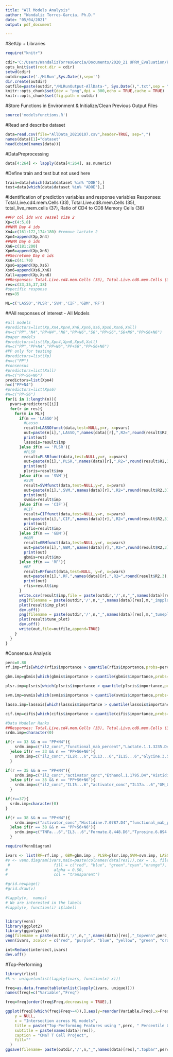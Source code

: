---
title: "All Models Analysis"
author: "Wandaliz Torres-Garcia, Ph.D."
date: "05/04/2021"
output: pdf_document

---
#SetUp + Libraries
```{r setup, include=FALSE}
require("knitr")

cdir='C:/Users/WandalizTorresGarcia/Documents/2020_21 UPRM_Evaluation/Publications/TcellMachineLearningPaper_2020/ML_DataAnalysis/DataAnalysis_v20210504'
opts_knit$set(root.dir = cdir)
setwd(cdir)
outdir=paste('./MLRun',Sys.Date(),sep='')
dir.create(outdir)
outfile=paste(outdir,"/MLRunOutput-AllData-", Sys.Date(),".txt",sep = "")
knitr::opts_chunk$set(dev = "png",dpi = 300,echo = TRUE,cache = TRUE)
knitr::opts_chunk$set(fig.path = outdir)
```
#Store Functions in Environment & Initialize/Clean Previous Output Files
```{r,warning=FALSE,echo=FALSE}
source('modelsfunctions.R')
```

#Read and describe dataset
```{r}
data=read.csv(file="AllData_20210107.csv",header=TRUE, sep=",") 
names(data)[1]="dataset"
head(cbind(names(data)))
```
#DataPreprocessing
```{r}
data[4:264] <- lapply(data[4:264], as.numeric)
```

#Define train and test but not used here
```{r}
train=data[which(data$dataset %in% "DOE"),]
test=data[which(data$dataset %in% "ADOE"),]
```

#Identification of prediction variables and response variables
Responses: Total.Live.cd4.mem.Cells (33), Total.Live.cd8.mem.Cells (35), total_live_mem.cells (37), Ratio of CD4 to CD8 Memory Cells (38)
```{r}
##PP col ids w/o vessel size 2
Xp=c(4:5,8)
##NMR Day 4 ids
Xn4=c(161:172,174:180) #remove lactate 2
Xpn4=append(Xp,Xn4)
##NMR Day 6 ids
Xn6=c(181:200)
Xpn6=append(Xp,Xn6)
##Secretome Day 6 ids
Xs6=c(41:70)
Xps6=append(Xp,Xs6)
Xsn6=append(Xs6,Xn6)
Xall=append(Xp,Xsn6)
##Responses: Total.Live.cd4.mem.Cells (33), Total.Live.cd8.mem.Cells (35), total_live_mem.cells (37), Ratio of CD4 to CD8 Memory Cells (38)
res=c(33,35,37,38)
#specific response
res=35

ML=c('LASSO','PLSR','SVM','CIF','GBM','RF')
```
##All responses of interest - All Models
```{r, warning=FALSE}
#all models
#predictors=list(Xp,Xn4,Xpn4,Xn6,Xpn6,Xs6,Xps6,Xsn6,Xall)
#n=c("PP","N4","PP+N4","N6","PP+N6","S6","PP+S6","S6+N6","PP+S6+N6")
#paper models
#predictors=list(Xp,Xpn4,Xpn6,Xps6,Xall)
#n=c("PP","PP+N4","PP+N6","PP+S6","PP+S6+N6")
#PP only for testing
#predictors=list(Xp)
#n=c("PP")
#consensus
#predictors=list(Xall)
#n=c("PP+S6+N6")
predictors=list(Xpn4)
n=c("PP+N4")
#predictors=list(Xps6)
#n=c("PP+S6")
for(i in 1:length(n)){
  pvars=predictors[[i]]
  for(r in res){
    for(m in ML){
      if(m == 'LASSO'){
        #Lasso
        result=LASSOfunct(data,test=NULL,y=r, x=pvars)
        out=paste(n[i],",LASSO,",names(data)[r],",R2=",round(result$R2,3),",R2test=",result$R2test,",lambda=",result$model$tuneValue$lambda,sep="")
        print(out)
        lassois=result$imp  
      }else if(m == 'PLSR'){
        #PLSR
        result=PLSRfunct(data,test=NULL,y=r, x=pvars)
        out=paste(n[i],",PLSR,",names(data)[r],",R2=",round(result$R2,3),",R2test=",result$R2test,",ncomp=",result$model$ncomp,sep="")
        print(out)
        plsris=result$imp
      }else if(m == 'SVM'){
        #SVM
        result=SVMfunct(data,test=NULL,y=r, x=pvars)
        out=paste(n[i],",SVM,",names(data)[r],",R2=",round(result$R2,3),",R2test=",result$R2test,",C=",result$C,";epsilon=",result$epsilon,sep="")
        print(out)
        svmis=result$imp
      }else if(m == 'CIF'){
        #CIF
        result=CIFfunct(data,test=NULL,y=r, x=pvars)
        out=paste(n[i],",CIF,",names(data)[r],",R2=",round(result$R2,3),",R2test=",result$R2test,",mtry=",result$mtry,";ntree=",result$ntree,";minsplit=",result$minsplit,";minbucket=",result$minbucket,sep="")
        print(out)
        cifis=result$imp
      }else if(m == 'GBM'){
        #GBM
        result=GBMfunct(data,test=NULL,y=r, x=pvars)
        out=paste(n[i],",GBM,",names(data)[r],",R2=",round(result$R2,3),",R2test=",result$R2test,",interaction.depth=",result$model$interaction.depth,";shrinkage=",result$model$shrinkage,";n.trees=",result$model$n.trees,";n.minobsinnode=",result$model$n.minobsinnode,sep="")
        print(out)
        gbmis=result$imp  
      }else if(m == 'RF'){
        #RF
        result=RFfunct(data,test=NULL, y=r, x=pvars)
        out=paste(n[i],",RF,",names(data)[r],",R2=",round(result$R2,3),",R2test=",result$R2test,",mtry=",result$model$mtry,";ntree=",result$model$ntree,sep="")
        print(out)
        rfis=result$imp
      }
      write.csv(result$imp,file = paste(outdir,'/',n,"_",names(data)[res],m,"_impplot",".csv",sep=""))
      png(filename = paste(outdir,'/',n,"_",names(data)[res],m,"_impplot",".png",sep=""), width =7, height = 5, units='in', res = 300) 
      plot(result$imp_plot)
      dev.off()
      png(filename = paste(outdir,'/',n,"_",names(data)[res],m,"_tuneplot",".png",sep=""), width =7, height = 5, units='in', res = 300)
      plot(result$tune_plot)
      dev.off()
      write(out,file=outfile,append=TRUE)
    }
  }   
}
```

#Consensus Analysis
```{r}
perc=0.80
rf.imp=rfis[which(rfis$importance > quantile(rfis$importance,probs=perc)),"variables"]

gbm.imp=gbmis[which(gbmis$importance > quantile(gbmis$importance,probs=perc)),"variables"]

plsr.imp=plsris[which(plsris$importance > quantile(plsris$importance,probs=perc)),"variables"]

svm.imp=svmis[which(svmis$importance > quantile(svmis$importance,probs=perc)),"variables"]

lasso.imp=lassois[which(lassois$importance > quantile(lassois$importance,probs=perc)),"variables"]

cif.imp=cifis[which(cifis$importance > quantile(cifis$importance,probs=perc)),"variables"]

#Data Modeler Ranks
##Responses: Total.Live.cd4.mem.Cells (33), Total.Live.cd8.mem.Cells (35), total_live_mem.cells (37), Ratio of CD4 to CD8 Memory Cells (38)
srdm.imp=character(0)

if(r == 33 && n == "PP+N4"){
    srdm.imp=c("il2_conc","functional_mab_percent","Lactate.1.1.3235.D4","Ethanol.1.1795.D4","activator_conc","Formate.8.448.D4")  
  }else if(r == 33 && n == "PP+S6+N6"){
    srdm.imp=c("il2_conc","IL2R...6","IL13...6","IL15...6","Glycine.3.5547.D6","Histidine.7.0787.D6","IL17a...6","MIF...6","IFN_alpha...6")
  }

if(r == 35 && n == "PP+N4"){
    srdm.imp=c("il2_conc","activator_conc","Ethanol.1.1795.D4","Histidine.7.0787.D4","Formate.8.448.D4","Lactate.1.1.3235.D4","BCAAs.0.98204.D4") 
  }else if(r == 35 && n == "PP+S6+N6"){
    srdm.imp=c("il2_conc","IL15...6","activator_conc","IL17a...6","GM_CSF...6","X1.5208.D6","IL2R...6","TNFa...6")  
  }  

if(r==37){
  srdm.imp=character(0)
}

if(r == 38 && n == "PP+N4"){
    srdm.imp=c("activator_conc","Histidine.7.0787.D4","functional_mab_percent","Ethanol.1.1795.D4","Formate.8.448.D4","Lactate.1.1.3235.D4")    
  }else if(r == 38 && n == "PP+S6+N6"){
    srdm.imp=c("TNFa...6","IL3...6","Formate.8.448.D6","Tyrosine.6.894.D6","GM_CSF...6","X7.5387.D6")
  }  

require(VennDiagram)

ivars <- list(RF=rf.imp , GBM=gbm.imp , PLSR=plsr.imp,SVM=svm.imp, LASSO=lasso.imp, CIF=cif.imp,SR=srdm.imp)
#v <- venn.diagram(ivars,main=paste(colnames(data[res])),cex = .6, filename=NULL, 
 #                   fill = c("red", "blue", "green","cyan","orange"),
#                    alpha = 0.50,
#                    col = "transparent")

#grid.newpage()
#grid.draw(v)

#lapply(v,  names)
# We are interested in the labels
#lapply(v, function(i) i$label)


library(venn)
library(ggplot2)
library(ggpolypath)
png(filename = paste(outdir,'/',n,"_",names(data)[res],"_topvenn",perc,".png",sep=""), bg = "transparent",width =5, height = 5, units='in', res = 300) 
venn(ivars, zcolor = c("red", "purple", "blue", "yellow", "green", "orange","black"), box = FALSE, ilabels=TRUE)

int=Reduce(intersect,ivars)
dev.off()

```

#Top-Performing
```{r}
library(rlist)
#k <- unique(unlist(lapply(ivars, function(x) x)))

freq=as.data.frame(table(unlist(lapply(ivars, unique))))
names(freq)=c("Variable","Freq")

freq=freq[order(freq$Freq,decreasing = TRUE),]

ggplot(freq[(which(freq$Freq>=4)),],aes(y=reorder(Variable,Freq),x=Freq,fill = factor(Freq)))+geom_col(position = 'dodge')+labs(
    y = NULL,
    x = "Intersection across ML models",
    title = paste("Top-Performing Features using ",perc, " Percentile Cut-off",sep=""),
    subtitle = paste(names(data)[res]),
    caption = "CMaT T Cell Project",
    fill=""
  )
ggsave(filename= paste(outdir,'/',n,"_",names(data)[res],".topbar",perc,".png",sep=""), device='tiff', dpi=900)
```


